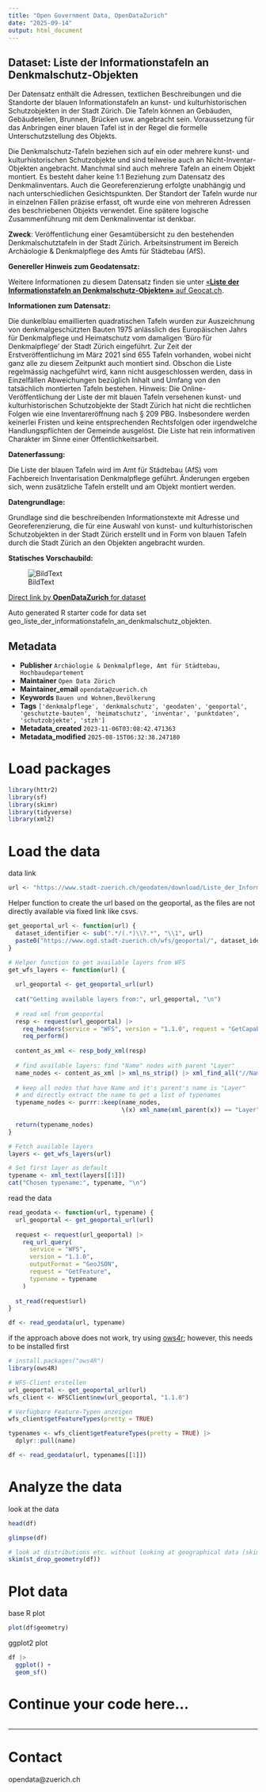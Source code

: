 ```yaml
---
title: "Open Government Data, OpenDataZurich"
date: "2025-09-14"
output: html_document
---
```


## Dataset: Liste der Informationstafeln an Denkmalschutz-Objekten

Der Datensatz enthält die Adressen, textlichen Beschreibungen und die Standorte der blauen Informationstafeln an kunst- und kulturhistorischen Schutzobjekten in der Stadt Zürich.
Die Tafeln können an Gebäuden, Gebäudeteilen, Brunnen, Brücken usw. angebracht sein. Voraussetzung für das Anbringen einer blauen Tafel ist in der Regel die formelle Unterschutzstellung des Objekts.

Die Denkmalschutz-Tafeln beziehen sich auf ein oder mehrere kunst- und kulturhistorischen Schutzobjekte und sind teilweise auch an Nicht-Inventar-Objekten angebracht. Manchmal sind auch mehrere Tafeln an einem Objekt montiert. Es besteht daher keine 1:1 Beziehung zum Datensatz des Denkmalinventars. Auch die Georeferenzierung erfolgte unabhängig und nach unterschiedlichen Gesichtspunkten. Der Standort der Tafeln wurde nur in einzelnen Fällen präzise erfasst, oft wurde eine von mehreren Adressen des beschriebenen Objekts verwendet.
Eine spätere logische Zusammenführung mit dem Denkmalinventar ist denkbar.  

**Zweck**: Veröffentlichung einer Gesamtübersicht zu den bestehenden Denkmalschutztafeln in der Stadt Zürich.
Arbeitsinstrument im Bereich Archäologie &amp; Denkmalpflege des Amts für Städtebau (AfS).

**Genereller Hinweis zum Geodatensatz:**


Weitere Informationen zu diesem Datensatz finden sie unter [«**Liste der Informationstafeln an Denkmalschutz-Objekten»** auf Geocat.ch](https://www.geocat.ch/geonetwork/srv/ger/catalog.search#/metadata/79c64441-32d5-432f-b284-a66f4cea972a).				
			   

**Informationen zum Datensatz:**

Die dunkelblau emaillierten quadratischen Tafeln wurden zur Auszeichnung von denkmalgeschützten Bauten 1975 anlässlich des Europäischen Jahrs für Denkmalpflege und Heimatschutz vom damaligen 'Büro für Denkmalpflege' der Stadt Zürich eingeführt. Zur Zeit der Erstveröffentlichung im März 2021 sind 655 Tafeln vorhanden, wobei nicht ganz alle zu diesem Zeitpunkt auch montiert sind.
Obschon die Liste regelmässig nachgeführt wird, kann nicht ausgeschlossen werden, dass in Einzelfällen Abweichungen bezüglich Inhalt und Umfang von den tatsächlich montierten Tafeln bestehen.
Hinweis: Die Online-Veröffentlichung der Liste der mit blauen Tafeln versehenen kunst- und kulturhistorischen Schutzobjekte der Stadt Zürich hat nicht die rechtlichen Folgen wie eine Inventareröffnung nach § 209 PBG. Insbesondere werden keinerlei Fristen und keine entsprechenden Rechtsfolgen oder irgendwelche Handlungspflichten der Gemeinde ausgelöst. Die Liste hat rein informativen Charakter im Sinne einer Öffentlichkeitsarbeit. 

**Datenerfassung:**

Die Liste der blauen Tafeln wird im Amt für Städtebau (AfS) vom Fachbereich Inventarisation Denkmalpflege geführt. Änderungen ergeben sich, wenn zusätzliche Tafeln erstellt und am Objekt montiert werden.

**Datengrundlage:**

Grundlage sind die beschreibenden Informationstexte mit Adresse und Georeferenzierung, die für eine Auswahl von kunst- und kulturhistorischen Schutzobjekten in der Stadt Zürich erstellt und in Form von blauen Tafeln durch die Stadt Zürich an den Objekten angebracht wurden. 

**Statisches Vorschaubild:**

![BildText](https://www.gis.stadt-zuerich.ch/zueriplan_docs/geocat/79c64441-32d5-432f-b284-a66f4cea972a.png)



[Direct link by **OpenDataZurich** for dataset](https://data.stadt-zuerich.ch/dataset/geo_liste_der_informationstafeln_an_denkmalschutz_objekten)

Auto generated R starter code for data set geo_liste_der_informationstafeln_an_denkmalschutz_objekten.

## Metadata

- **Publisher** `Archäologie & Denkmalpflege, Amt für Städtebau, Hochbaudepartement`
- **Maintainer** `Open Data Zürich`
- **Maintainer_email** `opendata@zuerich.ch`
- **Keywords** `Bauen und Wohnen,Bevölk­erung`
- **Tags** `['denkmalpflege', 'denkmalschutz', 'geodaten', 'geoportal', 'geschutzte-bauten', 'heimatschutz', 'inventar', 'punktdaten', 'schutzobjekte', 'stzh']`
- **Metadata_created** `2023-11-06T03:08:42.471363`
- **Metadata_modified** `2025-08-15T06:32:38.247180`


# Load packages

```r
library(httr2)
library(sf)
library(skimr)
library(tidyverse)
library(xml2)
```

# Load the data

data link
```r
url <- "https://www.stadt-zuerich.ch/geodaten/download/Liste_der_Informationstafeln_an_Denkmalschutz_Objekten?format=geojson_link"
```


Helper function to create the url based on the geoportal, as the files are not directly available via fixed link like csvs.
```r
get_geoportal_url <- function(url) {
  dataset_identifier <- sub(".*/(.*)\\?.*", "\\1", url)
  paste0("https://www.ogd.stadt-zuerich.ch/wfs/geoportal/", dataset_identifier)
}
```

```r
# Helper function to get available layers from WFS
get_wfs_layers <- function(url) {
  
  url_geoportal <- get_geoportal_url(url)
  
  cat("Getting available layers from:", url_geoportal, "\n")
  
  # read xml from geoportal
  resp <- request(url_geoportal) |> 
    req_headers(service = "WFS", version = "1.1.0", request = "GetCapabilities") |> 
    req_perform()
  
  content_as_xml <- resp_body_xml(resp)
  
  # find available layers: find "Name" nodes with parent "Layer"
  name_nodes <- content_as_xml |> xml_ns_strip() |> xml_find_all("//Name")
  
  # keep all nodes that have Name and it's parent's name is "Layer"
  # and directly extract the name to get a list of typenames
  typename_nodes <- purrr::keep(name_nodes,
                                \(x) xml_name(xml_parent(x)) == "Layer")
  
  return(typename_nodes)
}

# Fetch available layers
layers <- get_wfs_layers(url)

# Set first layer as default
typename <- xml_text(layers[[1]])
cat("Chosen typename:", typename, "\n")
```

read the data
```r
read_geodata <- function(url, typename) {
  url_geoportal <- get_geoportal_url(url)
  
  request <- request(url_geoportal) |>
    req_url_query(
      service = "WFS",
      version = "1.1.0",
      outputFormat = "GeoJSON",
      request = "GetFeature",
      typename = typename
    )
  
  st_read(request$url)
}

df <- read_geodata(url, typename)
```

if the approach above does not work, try using [ows4r](https://eblondel.github.io/ows4R/); however, this needs to be installed first
```r
# install.packages("ows4R")
library(ows4R)

# WFS-Client erstellen
url_geoportal <- get_geoportal_url(url)
wfs_client <- WFSClient$new(url_geoportal, "1.1.0")

# Verfügbare Feature-Typen anzeigen
wfs_client$getFeatureTypes(pretty = TRUE)

typenames <- wfs_client$getFeatureTypes(pretty = TRUE) |> 
  dplyr::pull(name)

df <- read_geodata(url, typenames[[1]])
```

# Analyze the data

look at the data
```r
head(df)
```

```r
glimpse(df)
```

```r
# look at distributions etc. without looking at geographical data (skim cannot deal with geometries)
skim(st_drop_geometry(df))
```

# Plot data

base R plot
```r
plot(df$geometry)
```

ggplot2 plot
```r
df |>
  ggplot() +
  geom_sf()
```

# Continue your code here...

```r

```

------------------------------------------------------------------------

# Contact

opendata@zuerich.ch
